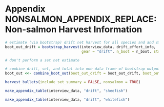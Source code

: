 \clearpage
\setcounter{figure}{0}
\setcounter{table}{0}
\renewcommand\thefigure{NONSALMON_APPENDIX_REPLACE\arabic{figure}}
\renewcommand\thetable{NONSALMON_APPENDIX_REPLACE\arabic{table}}

# Appendix NONSALMON_APPENDIX_REPLACE: Non-salmon Harvest Information {-}

```r
# estimate (via bootstrap) drift net harvest for all species and and strata
boot_out_drift = bootstrap_harvest(interview_data, drift_effort_info,
                                   gear = "drift", n_boot = n_boot, stratify_interviews = TRUE, nonsalmon = TRUE)

# don't perform a set net estimate

# combine drift, set, and total into one data frame of bootstrap output
boot_out <<- combine_boot_out(boot_out_drift = boot_out_drift, boot_out_set = NULL)
```

```r
harvest_bullets(include_set_summary = FALSE, nonsalmon = TRUE)
```

```r
make_appendix_table(interview_data, "drift", "sheefish")
```

```r
make_appendix_table(interview_data, "drift", "whitefish")
```
